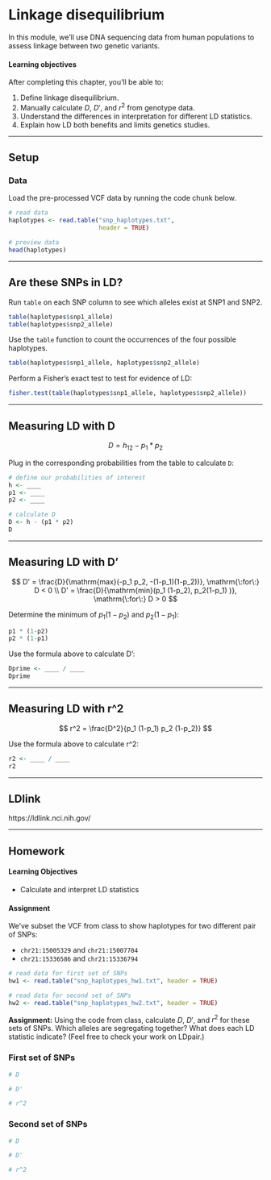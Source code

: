 # Linkage disequilibrium

In this module, we'll use DNA sequencing data from human populations to assess linkage between two genetic variants.

#### Learning objectives

After completing this chapter, you'll be able to:

1. Define linkage disequilibrium.
2. Manually calculate $D$, $D'$, and $r^2$ from genotype data.
3. Understand the differences in interpretation for different LD statistics.
4. Explain how LD both benefits and limits genetics studies.


***


## Setup

### Data

Load the pre-processed VCF data by running the code chunk below.

```r
# read data
haplotypes <- read.table("snp_haplotypes.txt",
                         header = TRUE)

# preview data
head(haplotypes)
```


***


## Are these SNPs in LD?

Run `table` on each SNP column to see which alleles exist at SNP1 and SNP2.

```r
table(haplotypes$snp1_allele)
table(haplotypes$snp2_allele)
```

Use the `table` function to count the occurrences of the four possible haplotypes.

```r
table(haplotypes$snp1_allele, haplotypes$snp2_allele)
```

Perform a Fisher's exact test to test for evidence of LD:

```r
fisher.test(table(haplotypes$snp1_allele, haplotypes$snp2_allele))
```


***


## Measuring LD with D

$$
D = h_{12} - p_1*p_2
$$

Plug in the corresponding probabilities from the table to calculate `D`:

```r
# define our probabilities of interest
h <- ____
p1 <- ____
p2 <- ____

# calculate D
D <- h - (p1 * p2)
D
```


***


## Measuring LD with D'

$$
D' = \frac{D}{\mathrm{max}(-p_1 p_2, -(1-p_1)(1-p_2))}, \mathrm{\:for\:} D < 0 \\
D' = \frac{D}{\mathrm{min}(p_1 (1-p_2), p_2(1-p_1) )}, \mathrm{\:for\:} D > 0
$$

Determine the minimum of $p_1 (1-p_2)$ and $p_2 (1-p_1)$:

```r
p1 * (1-p2)
p2 * (1-p1)
```

Use the formula above to calculate D':

```r
Dprime <- ____ / ____
Dprime
```



***


## Measuring LD with r^2

$$
r^2 = \frac{D^2}{p_1 (1-p_1) p_2 (1-p_2)}
$$

Use the formula above to calculate r^2:

```r
r2 <- ____ / ____
r2
```


***


## LDlink

https://ldlink.nci.nih.gov/


***


## Homework

#### Learning Objectives

* Calculate and interpret LD statistics

#### Assignment

We've subset the VCF from class to show haplotypes for two different pair of SNPs:

* `chr21:15005329` and `chr21:15007704`
* `chr21:15336586` and `chr21:15336794`

```r
# read data for first set of SNPs
hw1 <- read.table("snp_haplotypes_hw1.txt", header = TRUE)

# read data for second set of SNPs
hw2 <- read.table("snp_haplotypes_hw2.txt", header = TRUE)
```

**Assignment:** Using the code from class, calculate $D$, $D'$, and $r^2$ for these sets of SNPs. Which alleles are segregating together? What does each LD statistic indicate? (Feel free to check your work on LDpair.)

### First set of SNPs

```r
# D
```

```r
# D'
```

```r
# r^2
```

### Second set of SNPs

```r
# D
```

```r
# D'
```

```r
# r^2
```